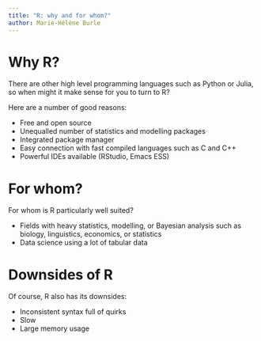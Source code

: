 ```yaml
---
title: "R: why and for whom?"
author: Marie-Hélène Burle
---
```


# Why R?

There are other high level programming languages such as Python or Julia, so when might it make sense for you to turn to R?

Here are a number of good reasons:

- Free and open source
- Unequalled number of statistics and modelling packages
- Integrated package manager
- Easy connection with fast compiled languages such as C and C++
- Powerful IDEs available (RStudio, Emacs ESS)

# For whom?

For whom is R particularly well suited?

- Fields with heavy statistics, modelling, or Bayesian analysis such as biology, linguistics, economics, or statistics
- Data science using a lot of tabular data

# Downsides of R

Of course, R also has its downsides:

- Inconsistent syntax full of quirks
- Slow
- Large memory usage
